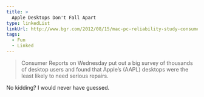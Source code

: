 ```yaml
---
title: >
  Apple Desktops Don't Fall Apart
type: linkedList
linkUrl: http://www.bgr.com/2012/08/15/mac-pc-reliability-study-consumer-reports-survey/
tags:
  - Fun
  - Linked
---
```


> Consumer Reports on Wednesday put out a big survey of thousands of desktop users and found that Apple’s (AAPL) desktops were the least likely to need serious repairs.

No kidding? I would never have guessed.
